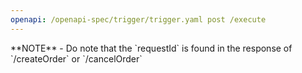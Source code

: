 ```yaml
---
openapi: /openapi-spec/trigger/trigger.yaml post /execute
---
```


<Info>
**NOTE**
- Do note that the `requestId` is found in the response of `/createOrder` or `/cancelOrder`
</Info>